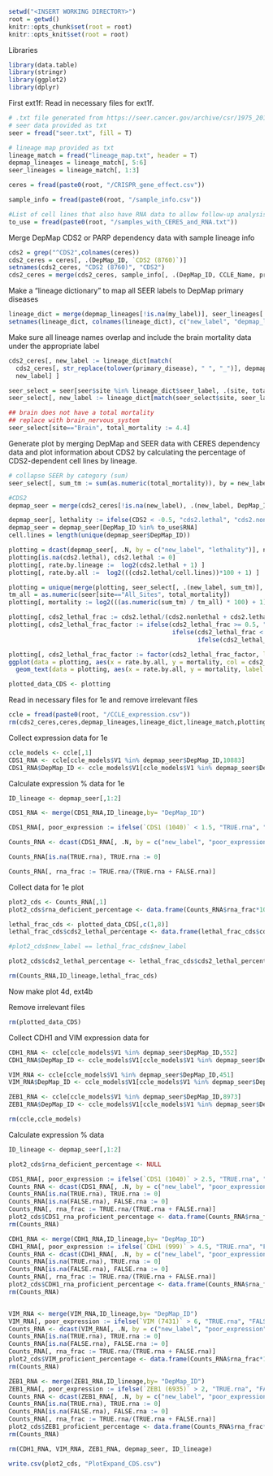 
```r
setwd("<INSERT WORKING DIRECTORY>")
root = getwd()
knitr::opts_chunk$set(root = root)
knitr::opts_knit$set(root = root)
```

Libraries
```r
library(data.table)
library(stringr)
library(ggplot2)
library(dplyr)
```

First ext1f: Read in necessary files for ext1f.
```r
# .txt file generated from https://seer.cancer.gov/archive/csr/1975_2017/results_single/sect_01_table.04_2pgs.pdf
# seer data provided as txt
seer = fread("seer.txt", fill = T)

# lineage map provided as txt
lineage_match = fread("lineage_map.txt", header = T)
depmap_lineages = lineage_match[, 5:6]
seer_lineages = lineage_match[, 1:3]

ceres = fread(paste0(root, "/CRISPR_gene_effect.csv"))

sample_info = fread(paste0(root, "/sample_info.csv"))

#List of cell lines that also have RNA data to allow follow-up analysis using expression data if necessary
to_use = fread(paste0(root, "/samples_with_CERES_and_RNA.txt"))
```

Merge DepMap CDS2 or PARP dependency data with sample lineage info
```r
cds2 = grep("^CDS2",colnames(ceres))
cds2_ceres = ceres[, .(DepMap_ID, `CDS2 (8760)`)]
setnames(cds2_ceres, "CDS2 (8760)", "CDS2")
cds2_ceres = merge(cds2_ceres, sample_info[, .(DepMap_ID, CCLE_Name, primary_disease)], all.x = T)
```

Make a "lineage dictionary" to map all SEER labels to DepMap primary diseases
```r
lineage_dict = merge(depmap_lineages[!is.na(my_label)], seer_lineages[!is.na(my_label), .(my_label, site)])
setnames(lineage_dict, colnames(lineage_dict), c("new_label", "depmap_label", "seer_label"))
```

Make sure all lineage names overlap and include the brain mortality data under the appropriate label
```r
cds2_ceres[, new_label := lineage_dict[match(
  cds2_ceres[, str_replace(tolower(primary_disease), " ", "_")], depmap_label), 
  new_label] ]

seer_select = seer[seer$site %in% lineage_dict$seer_label, .(site, total_mortality, subcategory)]
seer_select[, new_label := lineage_dict[match(seer_select$site, seer_label), new_label]]

## brain does not have a total mortality
## replace with brain_nervous_system
seer_select[site=="Brain", total_mortality := 4.4]
```

Generate plot by merging DepMap and SEER data with CERES dependency data and plot information about CDS2 by calculating the percentage of CDS2-dependent cell lines by lineage.
```r
# collapse SEER by category (sum)
seer_select[, sum_tm := sum(as.numeric(total_mortality)), by = new_label]

#CDS2
depmap_seer = merge(cds2_ceres[!is.na(new_label), .(new_label, DepMap_ID, CDS2, primary_disease)], unique(seer_select[, .(new_label, sum_tm)]), by = "new_label")

depmap_seer[, lethality := ifelse(CDS2 < -0.5, "cds2.lethal", "cds2.nonlethal")]
depmap_seer = depmap_seer[DepMap_ID %in% to_use$RNA]
cell.lines = length(unique(depmap_seer$DepMap_ID))

plotting = dcast(depmap_seer[, .N, by = c("new_label", "lethality")], new_label ~ lethality)
plotting[is.na(cds2.lethal), cds2.lethal := 0]
plotting[, rate.by.lineage :=  log2(cds2.lethal + 1) ]
plotting[, rate.by.all :=  log2(((cds2.lethal/cell.lines))*100 + 1) ]

plotting = unique(merge(plotting, seer_select[, .(new_label, sum_tm)], by = "new_label"))
tm_all = as.numeric(seer[site=="All_Sites", total_mortality])
plotting[, mortality := log2(((as.numeric(sum_tm) / tm_all) * 100) + 1)]

plotting[, cds2_lethal_frac := cds2.lethal/(cds2.nonlethal + cds2.lethal)]
plotting[, cds2_lethal_frac_factor := ifelse(cds2_lethal_frac >= 0.5, ">=50%",
                                             ifelse(cds2_lethal_frac < 0.5 & cds2_lethal_frac >= 0.25, "25-50%",
                                                    ifelse(cds2_lethal_frac < 0.25 & cds2_lethal_frac >= 0.10, "10-25%", "<10%")))]

plotting[, cds2_lethal_frac_factor := factor(cds2_lethal_frac_factor, levels = c(">=50%", "25-50%", "10-25%", "<10%"))]
ggplot(data = plotting, aes(x = rate.by.all, y = mortality, col = cds2_lethal_frac_factor)) + geom_point(alpha = 0.2) + 
  geom_text(data = plotting, aes(x = rate.by.all, y = mortality, label = new_label))

plotted_data_CDS <- plotting
```

Read in necessary files for 1e and remove irrelevant files
```r
ccle = fread(paste0(root, "/CCLE_expression.csv"))
rm(cds2_ceres,ceres,depmap_lineages,lineage_dict,lineage_match,plotting,sample_info,seer,seer_lineages,seer_select,to_use,cds2,cell.lines,tm_all)
```

Collect expression data for 1e
```r
ccle_models <- ccle[,1]
CDS1_RNA <- ccle[ccle_models$V1 %in% depmap_seer$DepMap_ID,10883]
CDS1_RNA$DepMap_ID <- ccle_models$V1[ccle_models$V1 %in% depmap_seer$DepMap_ID]
```

Calculate expression % data for 1e
```r
ID_lineage <- depmap_seer[,1:2]

CDS1_RNA <- merge(CDS1_RNA,ID_lineage,by= "DepMap_ID")

CDS1_RNA[, poor_expression := ifelse(`CDS1 (1040)` < 1.5, "TRUE.rna", "FALSE.rna")]

Counts_RNA <- dcast(CDS1_RNA[, .N, by = c("new_label", "poor_expression")], new_label ~ poor_expression)

Counts_RNA[is.na(TRUE.rna), TRUE.rna := 0]

Counts_RNA[, rna_frac := TRUE.rna/(TRUE.rna + FALSE.rna)]
```

Collect data for 1e plot
```r
plot2_cds <- Counts_RNA[,1]
plot2_cds$rna_deficient_percentage <- data.frame(Counts_RNA$rna_frac*100)

lethal_frac_cds <- plotted_data_CDS[,c(1,8)]
lethal_frac_cds$cds2_lethal_percentage <- data.frame(lethal_frac_cds$cds2_lethal_frac*100)

#plot2_cds$new_label == lethal_frac_cds$new_label

plot2_cds$cds2_lethal_percentage <- lethal_frac_cds$cds2_lethal_percentage

rm(Counts_RNA,ID_lineage,lethal_frac_cds)
```

Now make plot 4d, ext4b

Remove irrelevant files
```r
rm(plotted_data_CDS)
```

Collect CDH1 and VIM expression data for
```r
CDH1_RNA <- ccle[ccle_models$V1 %in% depmap_seer$DepMap_ID,552]
CDH1_RNA$DepMap_ID <- ccle_models$V1[ccle_models$V1 %in% depmap_seer$DepMap_ID]

VIM_RNA <- ccle[ccle_models$V1 %in% depmap_seer$DepMap_ID,451]
VIM_RNA$DepMap_ID <- ccle_models$V1[ccle_models$V1 %in% depmap_seer$DepMap_ID]

ZEB1_RNA <- ccle[ccle_models$V1 %in% depmap_seer$DepMap_ID,8973]
ZEB1_RNA$DepMap_ID <- ccle_models$V1[ccle_models$V1 %in% depmap_seer$DepMap_ID]

rm(ccle,ccle_models)
```

Calculate expression % data
```r
ID_lineage <- depmap_seer[,1:2]

plot2_cds$rna_deficient_percentage <- NULL

CDS1_RNA[, poor_expression := ifelse(`CDS1 (1040)` > 2.5, "TRUE.rna", "FALSE.rna")]
Counts_RNA <- dcast(CDS1_RNA[, .N, by = c("new_label", "poor_expression")], new_label ~ poor_expression)
Counts_RNA[is.na(TRUE.rna), TRUE.rna := 0]
Counts_RNA[is.na(FALSE.rna), FALSE.rna := 0]
Counts_RNA[, rna_frac := TRUE.rna/(TRUE.rna + FALSE.rna)]
plot2_cds$CDS1_rna_proficient_percentage <- data.frame(Counts_RNA$rna_frac*100)
rm(Counts_RNA)

CDH1_RNA <- merge(CDH1_RNA,ID_lineage,by= "DepMap_ID")
CDH1_RNA[, poor_expression := ifelse(`CDH1 (999)` > 4.5, "TRUE.rna", "FALSE.rna")]
Counts_RNA <- dcast(CDH1_RNA[, .N, by = c("new_label", "poor_expression")], new_label ~ poor_expression)
Counts_RNA[is.na(TRUE.rna), TRUE.rna := 0]
Counts_RNA[is.na(FALSE.rna), FALSE.rna := 0]
Counts_RNA[, rna_frac := TRUE.rna/(TRUE.rna + FALSE.rna)]
plot2_cds$CDH1_rna_proficient_percentage <- data.frame(Counts_RNA$rna_frac*100)
rm(Counts_RNA)


VIM_RNA <- merge(VIM_RNA,ID_lineage,by= "DepMap_ID")
VIM_RNA[, poor_expression := ifelse(`VIM (7431)` > 6, "TRUE.rna", "FALSE.rna")]
Counts_RNA <- dcast(VIM_RNA[, .N, by = c("new_label", "poor_expression")], new_label ~ poor_expression)
Counts_RNA[is.na(TRUE.rna), TRUE.rna := 0]
Counts_RNA[is.na(FALSE.rna), FALSE.rna := 0]
Counts_RNA[, rna_frac := TRUE.rna/(TRUE.rna + FALSE.rna)]
plot2_cds$VIM_proficient_percentage <- data.frame(Counts_RNA$rna_frac*100)
rm(Counts_RNA)

ZEB1_RNA <- merge(ZEB1_RNA,ID_lineage,by= "DepMap_ID")
ZEB1_RNA[, poor_expression := ifelse(`ZEB1 (6935)` > 2, "TRUE.rna", "FALSE.rna")]
Counts_RNA <- dcast(ZEB1_RNA[, .N, by = c("new_label", "poor_expression")], new_label ~ poor_expression)
Counts_RNA[is.na(TRUE.rna), TRUE.rna := 0]
Counts_RNA[is.na(FALSE.rna), FALSE.rna := 0]
Counts_RNA[, rna_frac := TRUE.rna/(TRUE.rna + FALSE.rna)]
plot2_cds$ZEB1_proficient_percentage <- data.frame(Counts_RNA$rna_frac*100)
rm(Counts_RNA)

rm(CDH1_RNA, VIM_RNA, ZEB1_RNA, depmap_seer, ID_lineage)

write.csv(plot2_cds, "PlotExpand_CDS.csv")

```
